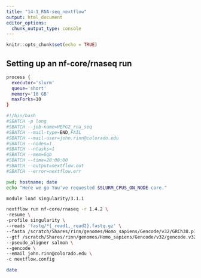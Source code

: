 ```yaml
---
title: "14-1_RNA-seq_nextflow"
output: html_document
editor_options: 
  chunk_output_type: console
---
```


```r
knitr::opts_chunk$set(echo = TRUE)
```

## Setting up an nf-core/rnaseq run



```bash
process {
  executor='slurm'
  queue='short'
  memory='16 GB'
  maxForks=10
}
```


```bash
#!/bin/bash
#SBATCH -p long
#SBATCH --job-name=HEPG2_rna_seq
#SBATCH --mail-type=END,FAIL
#SBATCH --mail-user=john.rinn@colorado.edu
#SBATCH --nodes=1
#SBATCH --ntasks=1
#SBATCH --mem=6gb
#SBATCH --time=20:00:00
#SBATCH --output=nextflow.out
#SBATCH --error=nextflow.err

pwd; hostname; date
echo "Here we go You've requested $SLURM_CPUS_ON_NODE core."

module load singularity/3.1.1

nextflow run nf-core/rnaseq -r 1.4.2 \
-resume \
-profile singularity \
--reads 'fastq/*{_read1,_read2}.fastq.gz' \
--fasta /scratch/Shares/rinn/genomes/Homo_sapiens/Gencode/v32/GRCh38.p13.genome.fa \
--gtf /scratch/Shares/rinn/genomes/Homo_sapiens/Gencode/v32/gencode.v32.annotation.gtf \
--pseudo_aligner salmon \
--gencode \
--email john.rinn@colorado.edu \
-c nextflow.config

date


```

